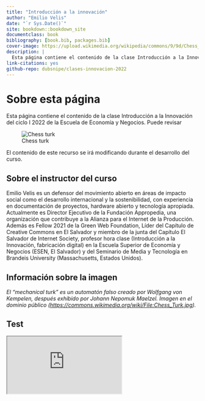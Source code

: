 ```yaml
--- 
title: "Introducción a la innovación"
author: "Emilio Velis"
date: "`r Sys.Date()`"
site: bookdown::bookdown_site
documentclass: book
bibliography: [book.bib, packages.bib]
cover-image: https://upload.wikimedia.org/wikipedia/commons/9/9d/Chess_Turk.jpg
description: |
  Esta página contiene el contenido de la clase Introducción a la Innovación del ciclo I 2022 de la Escuela de Economía y Negocios.
link-citations: yes
github-repo: dubsnipe/clases-innovacion-2022
---
```


# Sobre esta página
Esta página contiene el contenido de la clase Introducción a la Innovación del ciclo I 2022 de la Escuela de Economía y Negocios. Puede revisar

![Chess turk](https://upload.wikimedia.org/wikipedia/commons/9/9d/Chess_Turk.jpg)

El contenido de este recurso se irá modificando durante el desarrollo del curso.

## Sobre el instructor del curso

Emilio Velis es un defensor del movimiento abierto en áreas de impacto social como el desarrollo internacional y la sostenibilidad, con experiencia en documentación de proyectos, hardware abierto y tecnología apropiada. Actualmente es Director Ejecutivo de la Fundación Appropedia, una organización que contribuye a la Alianza para el Internet de la Producción. Además es Fellow 2021 de la Green Web Foundation, Líder del Capítulo de Creative Commons en El Salvador y miembro de la junta del Capítulo El Salvador de Internet Society, profesor hora clase (Introducción a la Innovación, fabricación digital) en la Escuela Superior de Economía y Negocios (ESEN, El Salvador) y del Seminario de Media y Tecnología en Brandeis University (Massachusetts, Estados Unidos).

## Información sobre la imagen
_El "mechanical turk" es un automatón falso creado por Wolfgang von Kempelen, después exhibido por Johann Nepomuk Maelzel. Imagen en el dominio público ([https://commons.wikimedia.org/wiki/File:Chess_Turk.jpg](Fuente))._

## Test
<iframe src="https://github.com/dubsnipe/clases-innovacion-2021/blob/main/01/01.html">

knitr::include_url("https://github.com/dubsnipe/clases-innovacion-2021/blob/main/01/01.html")